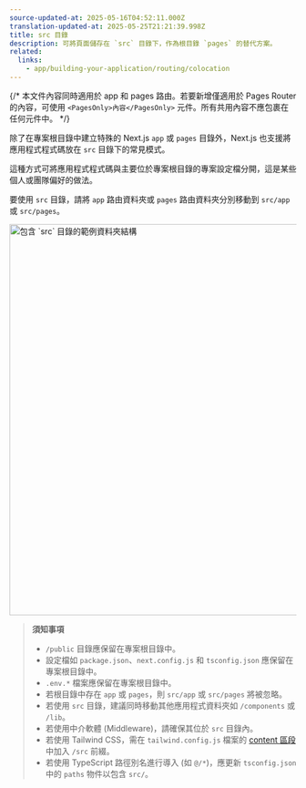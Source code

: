 ```yaml
---
source-updated-at: 2025-05-16T04:52:11.000Z
translation-updated-at: 2025-05-25T21:21:39.998Z
title: src 目錄
description: 可將頁面儲存在 `src` 目錄下，作為根目錄 `pages` 的替代方案。
related:
  links:
    - app/building-your-application/routing/colocation
---
```


{/* 本文件內容同時適用於 app 和 pages 路由。若要新增僅適用於 Pages Router 的內容，可使用 `<PagesOnly>內容</PagesOnly>` 元件。所有共用內容不應包裹在任何元件中。 */}

除了在專案根目錄中建立特殊的 Next.js `app` 或 `pages` 目錄外，Next.js 也支援將應用程式程式碼放在 `src` 目錄下的常見模式。

這種方式可將應用程式程式碼與主要位於專案根目錄的專案設定檔分開，這是某些個人或團隊偏好的做法。

要使用 `src` 目錄，請將 `app` 路由資料夾或 `pages` 路由資料夾分別移動到 `src/app` 或 `src/pages`。

<Image
  alt="包含 `src` 目錄的範例資料夾結構"
  srcLight="/docs/light/project-organization-src-directory.png"
  srcDark="/docs/dark/project-organization-src-directory.png"
  width="1600"
  height="687"
/>

> **須知事項**
>
> - `/public` 目錄應保留在專案根目錄中。
> - 設定檔如 `package.json`、`next.config.js` 和 `tsconfig.json` 應保留在專案根目錄中。
> - `.env.*` 檔案應保留在專案根目錄中。
> - 若根目錄中存在 `app` 或 `pages`，則 `src/app` 或 `src/pages` 將被忽略。
> - 若使用 `src` 目錄，建議同時移動其他應用程式資料夾如 `/components` 或 `/lib`。
> - 若使用中介軟體 (Middleware)，請確保其位於 `src` 目錄內。
> - 若使用 Tailwind CSS，需在 `tailwind.config.js` 檔案的 [content 區段](https://tailwindcss.com/docs/content-configuration) 中加入 `/src` 前綴。
> - 若使用 TypeScript 路徑別名進行導入 (如 `@/*`)，應更新 `tsconfig.json` 中的 `paths` 物件以包含 `src/`。